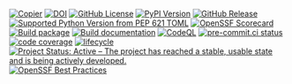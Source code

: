 [![Copier](https://img.shields.io/endpoint?url=https://raw.githubusercontent.com/copier-org/copier/master/img/badge/badge-grayscale-inverted-border-teal.json?raw=true.svg)](https://github.com/copier-org/copier)
[![DOI](https://zenodo.org/badge/DOI/10.5281/zenodo.15800477.svg)](https://doi.org/10.5281/zenodo.15800477)
[![GitHub License](https://img.shields.io/github/license/{{< meta gh.org >}}/{{< meta gh.repo >}}.svg)](https://github.com/{{< meta gh.org >}}/{{< meta gh.repo >}}/blob/main/LICENSE.md)
[![PyPI Version](https://img.shields.io/pypi/v/{{< meta gh.repo >}}.svg)](https://pypi.org/project/{{< meta gh.repo >}}/)
[![GitHub Release](https://img.shields.io/github/v/release/{{< meta gh.org >}}/{{< meta gh.repo >}}.svg)](https://github.com/{{< meta gh.org >}}/{{< meta gh.repo >}}/releases/latest)
[![Supported Python Version from PEP 621 TOML](https://img.shields.io/python/required-version-toml?tomlFilePath=https://raw.githubusercontent.com/{{< meta gh.org >}}/{{< meta gh.repo >}}/refs/heads/main/pyproject.toml)](https://github.com/{{< meta gh.org >}}/{{< meta gh.repo >}}/blob/main/pyproject.toml)
[![OpenSSF Scorecard](https://api.scorecard.dev/projects/github.com/{{< meta gh.org >}}/{{< meta gh.repo >}}/badge?raw=true.svg)](https://scorecard.dev/viewer/?uri=github.com/{{< meta gh.org >}}/{{< meta gh.repo >}})
[![Build package](https://github.com/{{< meta gh.org >}}/{{< meta gh.repo >}}/actions/workflows/build-package.yml/badge.svg)](https://github.com/{{< meta gh.org >}}/{{< meta gh.repo >}}/actions/workflows/build-package.yml)
[![Build documentation](https://github.com/{{< meta gh.org >}}/{{< meta gh.repo >}}/actions/workflows/build-website.yml/badge.svg)](https://github.com/{{< meta gh.org >}}/{{< meta gh.repo >}}/actions/workflows/build-website.yml)
[![CodeQL](https://github.com/{{< meta gh.org >}}/{{< meta gh.repo >}}/actions/workflows/github-code-scanning/codeql/badge.svg?branch=main)](https://github.com/{{< meta gh.org >}}/{{< meta gh.repo >}}/actions/workflows/github-code-scanning/codeql)
[![pre-commit.ci status](https://results.pre-commit.ci/badge/github/{{< meta gh.org >}}/{{< meta gh.repo >}}/main.svg)](https://results.pre-commit.ci/latest/github/{{< meta gh.org >}}/{{< meta gh.repo >}}/main)
[![code coverage](https://raw.githubusercontent.com/{{< meta gh.org >}}/{{< meta gh.repo >}}/coverage/coverage.svg?raw=true)](https://htmlpreview.github.io/?https://raw.githubusercontent.com/{{< meta gh.org >}}/{{< meta gh.repo >}}/coverage/index.html)
[![lifecycle](https://lifecycle.r-lib.org/articles/figures/lifecycle-experimental.svg)](https://lifecycle.r-lib.org/articles/stages.html#experimental)
[![Project Status: Active – The project has reached a stable, usable state and is being actively developed.](https://www.repostatus.org/badges/latest/active.svg)](https://www.repostatus.org/#active)
[![OpenSSF Best Practices](https://www.bestpractices.dev/projects/10459/badge?raw=true.svg)](https://www.bestpractices.dev/projects/10459)

